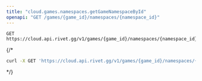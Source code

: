 ```yaml
---
title: "cloud.games.namespaces.getGameNamespaceById"
openapi: "GET /games/{game_id}/namespaces/{namespace_id}"
---
```


```
GET https://cloud.api.rivet.gg/v1/games/{game_id}/namespaces/{namespace_id}
```


{/*<RequestExample>
```bash curl
curl -X GET 'https://cloud.api.rivet.gg/v1/games/{game_id}/namespaces/{namespace_id}'
```
</RequestExample>*/}
